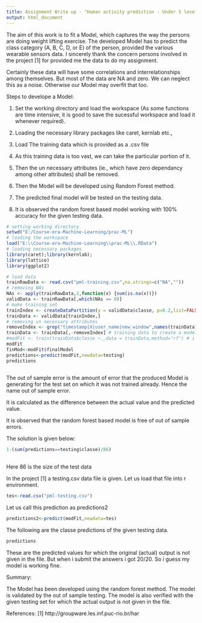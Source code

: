 ```yaml
---
title: Assignment Write up - "Human activity prediction - Under 5 levels(A,B,C,D,E)"
output: html_document
---
```


The aim of this work is to fit a Model, which captures the way the persons are doing weight lifting exercise. The developed Model has to predict the class category (A, B, C, D, or E) of the person, provided the various wearable sensors data. I sincerely thank the concern persons involved in the project [1] for provided me the data to do my assignment.

Certainly these data will have some correlations and interrelationships among themselves. But most of the data are NA and zero. We can neglect this as a noise. Otherwise our Model may overfit that too. 

Steps to develope a Model:

1. Set the working directory and load the workspace (As some functions are time intensive, it is good to save the sucessful workspace and load it whenever required).

2. Loading the necessary library packages like caret, kernlab etc.,

3. Load The training data which is provided as a .csv file

4. As this training data is too vast, we can take the particular portion of it. 

5. Then the un necessary attributes (ie., which have zero dependancy among other attributes) shall be removed. 

6. Then the Model will be developed using Random Forest method.

7. The predicted final model will be tested on the testing data.

8. It is observed the random forest based model working with 100% accuracy for the given testing data.


```r
# setting working directory
setwd("E:/Course-era-Machine-Learning/prac-ML")
# loading the workspace
load("E:\\Course-era-Machine-Learning\\prac-ML\\.RData")
# loading necessary packages
library(caret);library(kernlab);
library(lattice)
library(ggplot2)

# load data
trainRawData <- read.csv("pml-training.csv",na.strings=c("NA",""))
# removing NAs
NAs <- apply(trainRawData,2,function(x) {sum(is.na(x))}) 
validData <- trainRawData[,which(NAs == 0)]
# make training set
trainIndex <- createDataPartition(y = validData$classe, p=0.2,list=FALSE) # to avoid time consuming computation 
trainData <- validData[trainIndex,]
# removing un necessary attributes 
removeIndex <- grep("timestamp|X|user_name|new_window",names(trainData))
trainData <- trainData[,-removeIndex] # training data to create a model
#modFit <- train(trainData$classe ~.,data = trainData,method="rf") # i commented as this is time intensive, but i loaded the workspace image in the beginning
modFit
finMod<-modFit$finalModel
predictions<-predict(modFit,newdata=testing)
predictions
 
```

The out of sample error is the amount of error that the produced Model is generating for the test set on which it was not trained already. Hence the name out of sample error.

It is calculated as the difference between the actual value and the predicted value.

It is observed that the random forest based model is free of out of sample errors.

The solution is given below:
 
```r
1-(sum(predictions==testing$classe)/86)
 
```
Here 86 is the size of the test data 

In the project [1] a testing.csv data file is given.
Let us load that file into r environment.
```r
tes<-read.csv("pml-testing.csv")
```
Let us call this prediction as predictions2
```r
predictions2<-predict(modFit,newdata=tes)
```

The following are the classe predictions of the given testing data.
```r
predictions
```

These are the predicted values for which the original (actual) output is not given in the file. But when i submit the answers i got 20/20. So i guess my model is working fine. 

Summary:

The Model has been developed using the random forest method. The model is validated by the out of sample testing. The model is also verified with the given testing set for which the actual output is not given in the file. 

References: 
[1] http://groupware.les.inf.puc-rio.br/har
